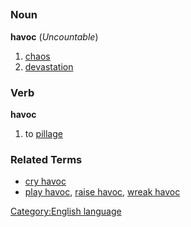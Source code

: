 =={{en}}==
[[Category:English language]]
===Noun===
'''havoc''' (''Uncountable'')

#[[chaos]]
#[[devastation]]
===Verb===
'''havoc'''

#to [[pillage]]
===Related Terms===
*[[cry havoc]]
*[[play havoc]], [[raise havoc]], [[wreak havoc]]